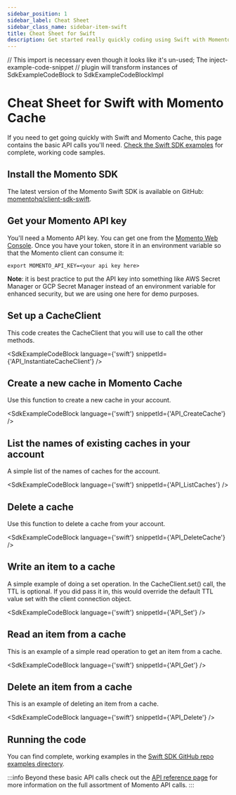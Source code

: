 ```yaml
---
sidebar_position: 1
sidebar_label: Cheat Sheet
sidebar_class_name: sidebar-item-swift
title: Cheat Sheet for Swift
description: Get started really quickly coding using Swift with Momento Cache
---
```


// This import is necessary even though it looks like it's un-used; The inject-example-code-snippet
// plugin will transform instances of SdkExampleCodeBlock to SdkExampleCodeBlockImpl

# Cheat Sheet for Swift with Momento Cache

If you need to get going quickly with Swift and Momento Cache, this page contains the basic API calls you'll need. [Check the Swift SDK examples](https://github.com/momentohq/client-sdk-swift/tree/main/Examples) for complete, working code samples.

## Install the Momento SDK

The latest version of the Momento Swift SDK is available on GitHub: [momentohq/client-sdk-swift](https://github.com/momentohq/client-sdk-swift).

## Get your Momento API key

You'll need a Momento API key. You can get one from the [Momento Web Console](https://console.gomomento.com/).
Once you have your token, store it in an environment variable so that the Momento client can consume it:

```
export MOMENTO_API_KEY=<your api key here>
```

**Note**: it is best practice to put the API key into something like AWS Secret Manager or GCP Secret Manager instead of an environment variable for enhanced security, but we are using one here for demo purposes.

## Set up a CacheClient
This code creates the CacheClient that you will use to call the other methods.

<SdkExampleCodeBlock language={'swift'} snippetId={'API_InstantiateCacheClient'} />

## Create a new cache in Momento Cache
Use this function to create a new cache in your account.

<SdkExampleCodeBlock language={'swift'} snippetId={'API_CreateCache'} />

## List the names of existing caches in your account
A simple list of the names of caches for the account.

<SdkExampleCodeBlock language={'swift'} snippetId={'API_ListCaches'} />

## Delete a cache
Use this function to delete a cache from your account.

<SdkExampleCodeBlock language={'swift'} snippetId={'API_DeleteCache'} />

## Write an item to a cache
A simple example of doing a set operation. In the CacheClient.set() call, the TTL is optional. If you did pass it in, this would override the default TTL value set with the client connection object.

<SdkExampleCodeBlock language={'swift'} snippetId={'API_Set'} />

## Read an item from a cache
This is an example of a simple read operation to get an item from a cache.

<SdkExampleCodeBlock language={'swift'} snippetId={'API_Get'} />

## Delete an item from a cache
This is an example of deleting an item from a cache.

<SdkExampleCodeBlock language={'swift'} snippetId={'API_Delete'} />

## Running the code

You can find complete, working examples in the [Swift SDK GitHub repo examples directory](https://github.com/momentohq/client-sdk-swift/tree/main/examples).

:::info
Beyond these basic API calls check out the [API reference page](/cache/develop/api-reference/index.mdx) for more information on the full assortment of Momento API calls.
:::
